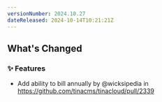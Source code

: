 ```yaml
---
versionNumber: 2024.10.27
dateReleased: 2024-10-14T10:21:21Z
---
```


<!-- Release notes generated using configuration in .github/release.yml at main -->

## What's Changed
### ✨ Features
* Add ability to bill annually by @wicksipedia in https://github.com/tinacms/tinacloud/pull/2339




